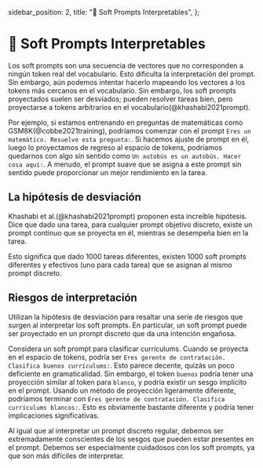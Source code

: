  sidebar_position: 2,
  title: "🔴 Soft Prompts Interpretables",
};

# 🔴 Soft Prompts Interpretables

Los soft prompts son una secuencia de vectores que no corresponden a ningún token real del vocabulario. Esto dificulta la interpretación del prompt. Sin embargo, aún podemos intentar hacerlo mapeando los vectores a los tokens más cercanos en el vocabulario. Sin embargo, los soft prompts proyectados suelen ser desviados; pueden resolver tareas bien, pero proyectarse a tokens arbitrarios en el vocabulario(@khashabi2021prompt).

Por ejemplo, si estamos entrenando en preguntas de matemáticas como GSM8K(@cobbe2021training), podríamos comenzar con el prompt `Eres un matemático. Resuelve esta pregunta:`. Si hacemos ajuste de prompt en él, luego lo proyectamos de regreso al espacio de tokens, podríamos quedarnos con algo sin sentido como `Un autobús es un autobús. Hacer cosa aquí:`. A menudo, el prompt suave que se asigna a este prompt sin sentido puede proporcionar un mejor rendimiento en la tarea.

## La hipótesis de desviación

Khashabi et al.(@khashabi2021prompt) proponen esta increíble hipótesis. Dice que dado una tarea, para cualquier prompt objetivo discreto, existe un prompt continuo que se proyecta en él, mientras se desempeña bien en la tarea.

Esto significa que dado 1000 tareas diferentes, existen 1000 soft prompts diferentes y efectivos (uno para cada tarea) que se asignan al mismo prompt discreto.

## Riesgos de interpretación

Utilizan la hipótesis de desviación para resaltar una serie de riesgos que surgen al interpretar los soft prompts. En particular, un soft prompt puede ser proyectado en un prompt discreto que da una intención engañosa.

Considera un soft prompt para clasificar currículums. Cuando se proyecta en el espacio de tokens, podría ser `Eres gerente de contratación. Clasifica buenos currículums:`. Esto parece decente, quizás un poco deficiente en gramaticalidad. Sin embargo, el token `buenos` podría tener una proyección similar al token para `blanco`, y podría existir un sesgo implícito en el prompt. Usando un método de proyección ligeramente diferente, podríamos terminar con `Eres gerente de contratación. Clasifica currículums blancos:`. Esto es obviamente bastante diferente y podría tener implicaciones significativas.

Al igual que al interpretar un prompt discreto regular, debemos ser extremadamente conscientes de los sesgos que pueden estar presentes en el prompt. Debemos ser especialmente cuidadosos con los soft prompts, ya que son más difíciles de interpretar.
